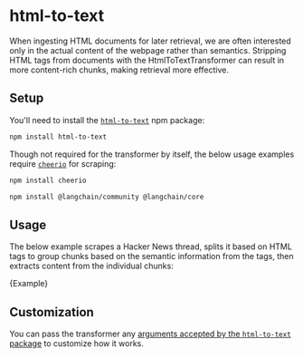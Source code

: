 # html-to-text

When ingesting HTML documents for later retrieval, we are often interested only in the actual content of the webpage rather than semantics.
Stripping HTML tags from documents with the HtmlToTextTransformer can result in more content-rich chunks, making retrieval more effective.

## Setup

You'll need to install the [`html-to-text`](https://www.npmjs.com/package/html-to-text) npm package:

```bash npm2yarn
npm install html-to-text
```

Though not required for the transformer by itself, the below usage examples require [`cheerio`](https://www.npmjs.com/package/cheerio) for scraping:

```bash npm2yarn
npm install cheerio
```


<IntegrationInstallTooltip></IntegrationInstallTooltip>

```bash npm2yarn
npm install @langchain/community @langchain/core
```

## Usage

The below example scrapes a Hacker News thread, splits it based on HTML tags to group chunks based on the semantic information from the tags,
then extracts content from the individual chunks:


<CodeBlock language="typescript">{Example}</CodeBlock>

## Customization

You can pass the transformer any [arguments accepted by the `html-to-text` package](https://www.npmjs.com/package/html-to-text) to customize how it works.

